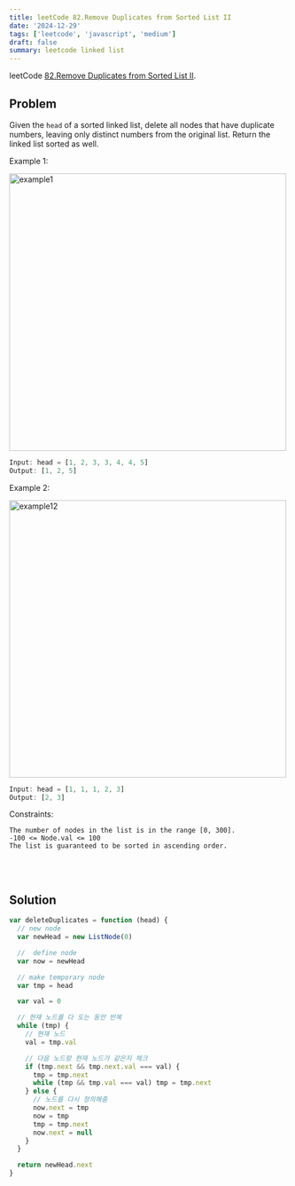 ```yaml
---
title: leetCode 82.Remove Duplicates from Sorted List II
date: '2024-12-29'
tags: ['leetcode', 'javascript', 'medium']
draft: false
summary: leetcode linked list
---
```


leetCode [82.Remove Duplicates from Sorted List II](https://leetcode.com/problems/remove-duplicates-from-sorted-list-ii/description/?envType=study-plan-v2&envId=top-interview-150).

## Problem

Given the `head` of a sorted linked list, delete all nodes that have duplicate numbers, leaving only distinct numbers from the original list. Return the linked list sorted as well.

Example 1:

<img
  src="https://assets.leetcode.com/uploads/2021/01/04/linkedlist1.jpg"
  alt="example1"
  width="500"
/>

```javascript
Input: head = [1, 2, 3, 3, 4, 4, 5]
Output: [1, 2, 5]
```

Example 2:

<img
  src="https://assets.leetcode.com/uploads/2021/01/04/linkedlist2.jpg"
  alt="example12"
  width="500"
/>

```javascript
Input: head = [1, 1, 1, 2, 3]
Output: [2, 3]
```

Constraints:

```
The number of nodes in the list is in the range [0, 300].
-100 <= Node.val <= 100
The list is guaranteed to be sorted in ascending order.
```

<br></br>

## Solution

```javascript
var deleteDuplicates = function (head) {
  // new node
  var newHead = new ListNode(0)

  //  define node
  var now = newHead

  // make temporary node
  var tmp = head

  var val = 0

  // 현재 노드를 다 도는 동안 반복
  while (tmp) {
    // 현재 노드
    val = tmp.val

    // 다음 노드랑 현재 노드가 같은지 체크
    if (tmp.next && tmp.next.val === val) {
      tmp = tmp.next
      while (tmp && tmp.val === val) tmp = tmp.next
    } else {
      // 노드를 다시 정의해줌
      now.next = tmp
      now = tmp
      tmp = tmp.next
      now.next = null
    }
  }

  return newHead.next
}
```

<br></br>
<br></br>
